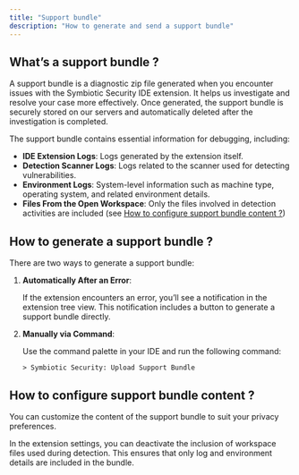 ```yaml
---
title: "Support bundle"
description: "How to generate and send a support bundle"
---
```


## What’s a support bundle ?

A support bundle is a diagnostic zip file generated when you encounter issues with the Symbiotic Security IDE extension. It helps us investigate and resolve your case more effectively. Once generated, the support bundle is securely stored on our servers and automatically deleted after the investigation is completed.

The support bundle contains essential information for debugging, including:

- **IDE Extension Logs**: Logs generated by the extension itself.
- **Detection Scanner Logs**: Logs related to the scanner used for detecting vulnerabilities.
- **Environment Logs**: System-level information such as machine type, operating system, and related environment details.
- **Files From the Open Workspace**: Only the files involved in detection activities are included (see [How to configure support bundle content ?](https://www.notion.so/How-to-configure-support-bundle-content-162d0df03fd380d0ad71d280eb82ae8a?pvs=21))

## How to generate a support bundle ?

There are two ways to generate a support bundle:

1. **Automatically After an Error**:
    
    If the extension encounters an error, you’ll see a notification in the extension tree view. This notification includes a button to generate a support bundle directly.
    
2. **Manually via Command**:
    
    Use the command palette in your IDE and run the following command:
    
    `> Symbiotic Security: Upload Support Bundle`
    

## How to configure support bundle content ?

You can customize the content of the support bundle to suit your privacy preferences.

In the extension settings, you can deactivate the inclusion of workspace files used during detection. This ensures that only log and environment details are included in the bundle.